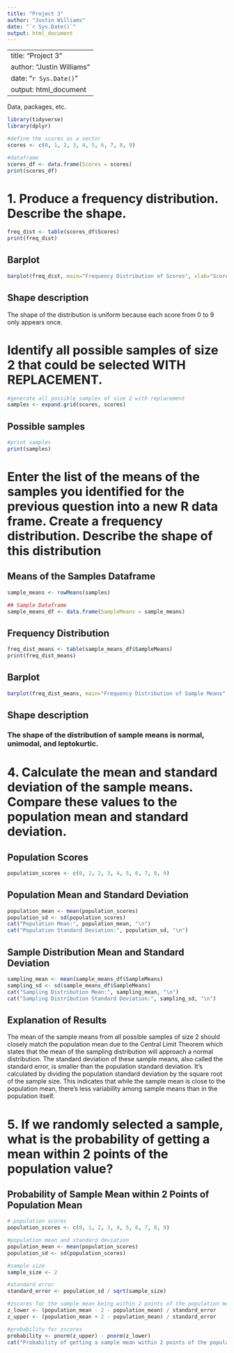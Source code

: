 ```yaml
---
title: "Project 3"
author: "Justin Williams"
date: "`r Sys.Date()`"
output: html_document
---
```


---
title: "Project 3"
author: "Justin Williams"
date: "`r Sys.Date()`"
output: html_document
---

Data, packages, etc.

```r
library(tidyverse)
library(dplyr)
```

```r
#define the scores as a vector
scores <- c(0, 1, 2, 3, 4, 5, 6, 7, 8, 9)

#dataframe
scores_df <- data.frame(Scores = scores)
print(scores_df)
```

# 1. Produce a frequency distribution. Describe the shape.
```r
freq_dist <- table(scores_df$Scores)
print(freq_dist)
```

## Barplot
```r
barplot(freq_dist, main="Frequency Distribution of Scores", xlab="Scores", ylab="Frequency", col="purple")
```

## Shape description
The shape of the distribution is uniform because each score from 0 to 9 only appears once.

# Identify all possible samples of size 2 that could be selected WITH REPLACEMENT.
```r
#generate all possible samples of size 2 with replacement
samples <- expand.grid(scores, scores)
```

## Possible samples
```r
#print samples
print(samples)
```

# Enter the list of the means of the samples you identified for the previous question into a new R data frame. Create a frequency distribution. Describe the shape of this distribution
## Means of the Samples Dataframe
```r
sample_means <- rowMeans(samples)
```

```r
## Sample Dataframe
sample_means_df <- data.frame(SampleMeans = sample_means)
```

## Frequency Distribution
```r
freq_dist_means <- table(sample_means_df$SampleMeans)
print(freq_dist_means)
```
## Barplot
```r
barplot(freq_dist_means, main="Frequency Distribution of Sample Means", xlab="Sample Means", ylab="Frequency", col="orange")
```

## Shape description
### The shape of the distribution of sample means is normal, unimodal, and leptokurtic.

# 4. Calculate the mean and standard deviation of the sample means. Compare these values to the population mean and standard deviation.

## Population Scores
```r
population_scores <- c(0, 1, 2, 3, 4, 5, 6, 7, 8, 9)
```

## Population Mean and Standard Deviation
```r
population_mean <- mean(population_scores)
population_sd <- sd(population_scores)
cat("Population Mean:", population_mean, "\n")
cat("Population Standard Deviation:", population_sd, "\n")
```

## Sample Distribution Mean and Standard Deviation
```r
sampling_mean <- mean(sample_means_df$SampleMeans)
sampling_sd <- sd(sample_means_df$SampleMeans)
cat("Sampling Distribution Mean:", sampling_mean, "\n")
cat("Sampling Distribution Standard Deviation:", sampling_sd, "\n")
```

## Explanation of Results
The mean of the sample means from all possible samples of size 2 should closely match the population mean due to the Central Limit Theorem which states that the mean of the sampling distribution will approach a normal distribution. The standard deviation of these sample means, also called the standard error, is smaller than the population standard deviation. It's calculated by dividing the population standard deviation by the square root of the sample size. This indicates that while the sample mean is close to the population mean, there's less variability among sample means than in the population itself.

# 5. If we randomly selected a sample, what is the probability of getting a mean within 2 points of the population value?

## Probability of Sample Mean within 2 Points of Population Mean
```r
# population scores
population_scores <- c(0, 1, 2, 3, 4, 5, 6, 7, 8, 9)

#population mean and standard deviation
population_mean <- mean(population_scores)
population_sd <- sd(population_scores)

#sample size
sample_size <- 2

#standard error
standard_error <- population_sd / sqrt(sample_size)

#zscores for the sample mean being within 2 points of the population mean
z_lower <- (population_mean - 2 - population_mean) / standard_error
z_upper <- (population_mean + 2 - population_mean) / standard_error

#probability for zscores
probability <- pnorm(z_upper) - pnorm(z_lower)
cat("Probability of getting a sample mean within 2 points of the population mean:", probability, "\n")
```